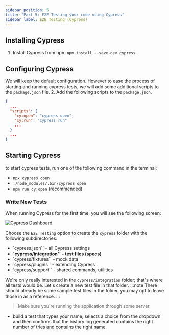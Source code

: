 ```yaml
---
sidebar_position: 5
title: "Part 5: E2E Testing your code using Cypress"
sidebar_label: E2E Testing (Cypress)
---
```


## Installing Cypress

1. Install Cypress from npm `npm install --save-dev cypress`

## Configuring Cypress
We will keep the default configuration. However to ease the process of starting and running cypress tests, we will add some additional scripts to the `package.json` file.
2. Add the following scripts to the `package.json`.

```json title="package.json"
{
  ...
  "scripts": {
    "cy:open": "cypress open",
    "cy:run": "cypress run"
    ...
  }
  ...
}
```

## Starting Cypress
to start cypress tests, run one of the following command in the terminal:
- `npx cypress open`
- `./node_modules/.bin/cypress open`
- `npm run cy:open` (recommended)

### Write New Tests
When running Cypress for the first time, you will see the following screen:

![Cypress Dashboard](./assets/cypress-startup.png)

Choose the  `E2E Testing` option to create the `cypress` folder with the following subdirectories:
- `cypress.json`` - all Cypress settings
- **`cypress/integration`` - test files (specs)**
- `cypress/fixtures`` - mock data
- `cypress/plugins`` - extending Cypress
- `cypress/support`` - shared commands, utilities

We're only really interested in the `cypress/integration` folder; that's where all tests would be. Let's create a new test file in that folder.
:::note
There should already be some sample test files in the folder, you may opt to leave those in as a reference.
:::

> Make sure you're running the application through some server.

* build a test that types your name, selects a choice from the dropdown and then confirms that the history log generated contains the right number of tries and contains the right name.